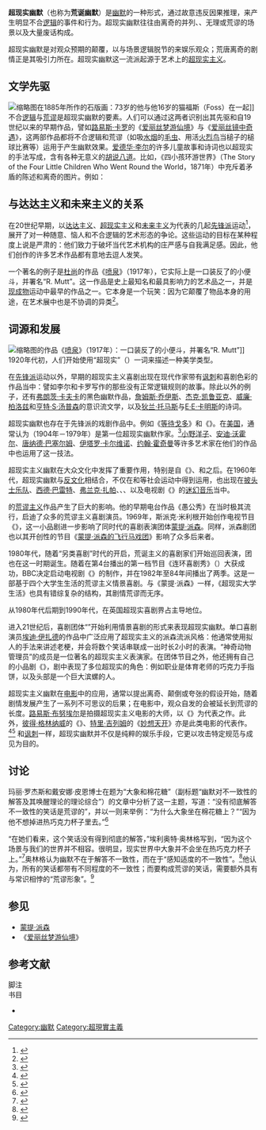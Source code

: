 '''超现实幽默'''（也称为'''荒诞幽默'''）是[[幽默|幽默]]的一种形式，通过故意违反因果推理，来产生明显不合[[逻辑|逻辑]]的事件和行为。超现实幽默往往由离奇的并列、{{link-en|不当的推论|Non sequitur (literary device)}}、无理或荒谬的场景以及大量废话构成。

超现实幽默是对观众预期的颠覆，以与场景逻辑脱节的{{link-en|可预测性|Predictability|不可预测性}}来娱乐观众；荒唐离奇的剧情正是其吸引力所在。超现实幽默这一流派起源于艺术上的[[超现实主义|超现实主义]]。

== 文学先驱 ==
[[File:Edward_Lear_and_His_Cat_Foss_1885.jpg|缩略图]]在1885年所作的石版画：73岁的他与他16岁的猫福斯（Foss）在一起]]
不合[[逻辑|逻辑]]与[[荒谬|荒谬]]是超现实幽默的要素。人们可以通过这两者识别出其先驱和自19世纪以来的早期作品，譬如[[路易斯·卡罗|路易斯·卡罗]]的《[[爱丽丝梦游仙境|爱丽丝梦游仙境]]》与《[[愛麗絲鏡中奇遇|爱丽丝镜中奇遇]]》，这两部作品都将不合逻辑和荒谬（如吸[[水煙|水烟]]的[[毛蟲|毛虫]]、用活[[火烈鸟|火烈鸟]]当槌子的槌球比赛等）运用于产生幽默效果。[[爱德华·李尔|爱德华·李尔]]的许多儿童故事和诗词也以超现实的手法写成，含有各种无意义的[[廢話|胡说八道]]。比如，《四小孩环游世界》（The Story of the Four Little Children Who Went Round the World，1871年）中充斥着矛盾的陈述和离奇的图片。例如：{{Quote|text=过了一段时间，他们看见远处有一块陆地。当他们抵达那里时，他们发现那是一座注满了水的小岛，小岛完全被陆地围住。此外，它的四边是一些由裡向外逐渐消失的峡谷，每条峡谷都有一股巨大的水流，它们围着小岛向四处奔涌，看起来美极了。那里只有一棵树，503英尺高。<ref>{{cite book|last=Lear|first=Edward|title=Nonsense Songs, Stories, Botany, and Alphabets|url=http://www.gutenberg.org/files/13650/13650-h/13650-h.htm#children|quote=After a time they saw some land at a distance; and when they came to it, they found it was an island made of water quite surrounded by earth. Besides that, it was bordered by evanescent isthmuses with a great Gulf-stream running about all over it, so that it was perfectly beautiful, and contained only a single tree, 503 feet high.}}</ref><ref>{{cite web|author=张文武 (译) |title=爱德华·李尔：四小孩环游世界|url=http://wenwuzhang.com/post/30442305141/%E7%88%B1%E5%BE%B7%E5%8D%8E%E6%9D%8E%E5%B0%94%E5%9B%9B%E5%B0%8F%E5%AD%A9%E7%8E%AF%E6%B8%B8%E4%B8%96%E7%95%8C}}</ref>}}

== 与达达主义和未来主义的关系 ==
在20世纪早期，以[[达达主义|达达主义]]、[[超现实主义|超现实主义]]和[[未来主义|未来主义]]为代表的几起[[前衛|先锋派]]运动<ref>{{cite book|title=The History of Futurism: The Precursors, Protagonists, and Legacies|publisher=Lexington Books|year=2012年|editor1-last=Buelens|editor1-first=Geert|editor2-last=Hendrix|editor2-first=Harald|editor3-last=Jansen|editor3-first=Monica|accessdate=2017年2月5日|isbn=0-739-17387-1}}</ref>，展开了对一种随意、恼人和不合逻辑的艺术形态的争论。这些运动的目标在某种程度上说是严肃的：他们致力于破坏当代艺术机构的庄严感与自我满足感。因此，他们创作的许多艺术作品都有意地去逗人发笑。

一个著名的例子是[[杜尚|杜尚]]的作品《[[噴泉_(杜象)|喷泉]]》（1917年），它实际上是一口装反了的小便斗，并署名“R. Mutt”。这一作品是史上最知名和最具影响力的艺术品之一，并是[[现成物|现成物]]运动中最早的作品之一。它本身是一个玩笑：因为它颠覆了物品本身的用途，在艺术展中也是不协调的异类<ref>{{cite web|url=http://www.telegraph.co.uk/culture/art/3671180/Duchamps-Fountain-The-practical-joke-that-launched-an-artistic-revolution.html|first=Martin|last=Gayford|title=Duchamp's Fountain: The practical joke that launched an artistic revolution|date=2008年2月16日|publisher=[[電訊媒體集團|The Telegraph]]|accessdate=2017年2月5日}}</ref>。

== 词源和发展 ==
[[File:Duchamp_Fountaine.jpg|缩略图]]的作品《<span>[[噴泉_(杜象)|喷泉]]》</span>（1917年）：一口装反了的小便斗，并署名“R. Mutt”]]
1920年代初，人们开始使用“超现实”（{{lang|en|''surreal''}}）一词来描述一种美学类型。

在[[前衛|先锋派]]运动以外，早期的超现实主义喜剧出现在现代作家带有[[讽刺|讽刺]]和喜剧色彩的作品当中：譬如李尔和卡罗写作的那些没有正常逻辑规则的故事。除此以外的例子，还有[[弗朗茨·卡夫卡|弗朗茨·卡夫卡]]的黑色幽默作品，[[詹姆斯·乔伊斯|詹姆斯·乔伊斯]]、[[傑克·凱魯亞克|杰克·凯鲁亚克]]、[[威廉·柏洛茲|威廉·柏洛兹]]和[[亨特·斯托克顿·汤普森|亨特·S·汤普森]]的意识流文学，以及[[狄兰·托马斯|狄兰·托马斯]]与[[卡明斯|E·E·卡明斯]]的诗词。

超现实幽默也存在于先锋派的戏剧作品中。例如《[[等待戈多|等待戈多]]》和《{{link-en|君臣人子小命呜呼|Rosencrantz and Guildenstern Are Dead}}》。在[[美国|美国]]，通常认为{{link-en|S·J·佩雷尔曼|S. J. Perelman}}（1904年－1979年）是第一位超现实幽默作家。<ref>{{cite journal|title=An interview with [[唐纳德·巴塞尔姆|Donald Barthelme]]|last=McCaffery|first=Larry|date=1982|journal=[[党派评论|Partisan Review]]|volume=49|page=185|quote=People like SJ Perelman and EB White—people who could do certain amazing things in prose. Perelman was the first true American surrealist—ranking with the best in the world surrealist movement.}}</ref>[[小野洋子|小野洋子]]、[[安迪·沃霍尔|安迪·沃霍尔]]、[[唐纳德·巴塞尔姆|唐纳德·巴塞尔姆]]、[[伊塔罗·卡尔维诺|伊塔罗·卡尔维诺]]、[[约翰·霍奇曼|约翰·霍奇曼]]等许多艺术家在他们的作品中也运用了这一技法。

超现实主义幽默在大众文化中发挥了重要作用，特别是自《{{link-en|愚公秀|The Goon Show}}》、{{link-en|厄尼·科瓦茨|Ernie Kovacs}}和{{link-en|火象剧院|The Firesign Theatre}}之后。在1960年代，超现实幽默与[[反文化|反文化]]相结合，不仅在{{link-en|青年国际党|Youth International Party}}和{{link-en|快乐捣蛋者|Merry Pranksters}}等社会运动中得到运用，也出现在[[披头士乐队|披头士乐队]]、[[西德·巴雷特|西德·巴雷特]]、[[弗兰克·扎帕|弗兰克·扎帕]]、{{link-en|居民 (乐团)|The Residents|居民}}、{{link-en|邦佐狗乐队|Bonzo Dog Doo-Dah Band}}、{{link-en|牛心上尉|Captain Beefheart}}以及电视剧《{{link-en|门基乐队|The Monkees (TV series)}}》的[[迷幻音乐|迷幻音乐]]当中。

{{link-en|斯派克·米利根|Spike Milligan}}的[[荒謬|荒谬主义]]作品产生了巨大的影响。他的早期电台作品《愚公秀》在当时极其流行，启迪了众多的荒谬主义喜剧演员。1969年，斯派克·米利根开始创作电视节目《{{link-en|Q... (电视节目)|Q... (TV series)|Q...}}》，这一小品剧进一步影响了同时代的喜剧表演团体[[蒙提·派森|蒙提·派森]]。同样，派森剧团也以其开创性的节目《[[蒙提·派森的飛行馬戲團|蒙提·派森的飞行马戏团]]》影响了众多后来者。

1980年代，随着“另类喜剧”时代的开启，荒诞主义的喜剧家们开始巡回表演，{{link-en|连环喜剧|The Comic Strip}}团也在这一时期诞生。随着在第4台播出的第一档节目《连环喜剧秀》（{{lang|en|''The Comic Strip Presents...''}}）大获成功，BBC决定启动电视剧《{{link-en|超现实大学生活|The Young Ones (TV series)}}》的制作，并在1982年至84年间播出了两季。这是一部基于四个大学生生活的荒谬主义情景喜剧。与《蒙提·派森》一样，《超现实大学生活》也具有错综复杂的结构，其剧情荒谬而无序。

从1980年代后期到1990年代，{{link-en|维克和鲍勃|Vic and Bob|维克·里夫斯和鲍勃·莫蒂默}}在英国超现实喜剧界占主导地位。

进入21世纪后，喜剧团体“{{link-en|神奇动物管理员 (团体)|The Mighty Boosh|神奇动物管理员}}”开始利用情景喜剧的形式来表现超现实幽默。单口喜剧演员[[埃迪·伊扎德|埃迪·伊扎德]]的作品中广泛应用了超现实主义的派森流派风格：他通常使用拟人的手法来讲述老梗，并会将数个笑话串联成一出时长2小时的表演。“神奇动物管理员”的成员{{link-en|诺埃尔·菲尔丁|Noel Fielding}}是一位著名的超现实主义表演家。在团体节目之外，他还拥有自己的小品剧《{{link-en|诺妞的奢华喜剧|Noel Fielding's Luxury Comedy}}》，剧中表现了多位超现实的角色：例如职业是体育老师的巧克力手指饼，以及头部是一个巨大滨螺的人。

超现实主义幽默在[[电影|电影]]中的应用，通常以提出离奇、颠倒或夸张的假设开始，随着剧情发展产生了一系列不可思议的后果；在电影中，观众自发的{{link-en|搁置怀疑|Suspension of disbelief}}会被延长到荒谬的长度。[[路易斯·布努埃尔|路易斯·布努埃尔]]是拍摄超现实主义电影的大师，以《{{link-en|泯灭天使|The Exterminating Angel (film)}}》为代表之作。此外，[[彼得·格林纳威|彼得·格林纳威]]的《{{link-en|崩溃 (1980年電影)|The Falls (1980 film)|崩潰}}》、[[特里·吉列姆|特里·吉列姆]]的《[[妙想天开|妙想天开]]》亦是此类电影的代表作。<ref>{{cite book|title=Film as a Subversive Art|last=Vogel|first=Amos|date=2005|publisher=[[Random_House|Random House]]|isbn=0-394-49078-9|location=New York}}</ref><ref>{{cite book|title=Figures of Desire: An Analysis of Surrealist Film|last=Williams|first=Linda|date=1992|publisher=University of California Press|isbn=0-520-07896-9}}</ref> 和[[讽刺|讽刺]]一样，超现实幽默并不仅是纯粹的娱乐手段，它更以攻击特定规范与成见为目的。

== 讨论 ==
玛丽·罗杰斯和戴安娜·皮恩博士在题为“大象和棉花糖”（副标题“幽默对不一致性的解答及其唤醒理论的理论综合”）的文章中分析了这一主题，写道：“没有彻底解答不一致性的笑话是荒谬的”，并以一则{{link-en|大象笑话|Elephant joke}}来举例：“为什么大象坐在棉花糖上？”“因为他不想掉进热巧克力杯子里去。”<ref>{{cite book|title=It's A Funny Thing, Humor|date=1977|publisher=Pergamon Press|editor2-last=Foot|editor2-first=Hugh C.|pages=37–40|editor1-last=Chapman|editor1-first=Antony J.}}</ref>

“在她们看来，这个笑话没有得到彻底的解答，”埃利奥特·奥林格写到，“因为这个场景与我们的世界并不相容。很明显，现实世界中大象并不会坐在热巧克力杯子上。”<ref>{{harvnb|Oring|2003|pp=20–21}}</ref>奥林格认为幽默不在于解答不一致性，而在于“感知适度的不一致性”。<ref>{{harvnb|Oring|2003|p=14}}</ref>他认为，所有的笑话都带有不同程度的不一致性；而要构成荒谬的笑话，需要额外具有与常识相悖的“荒谬形象”。<ref>{{Cite book|title=Jokes and Their Relations|last=Oring|first=Elliott|date=1992|publisher=University Press of Kentucky|pages=21–22}}</ref>

== 参见 ==
* [[蒙提·派森|蒙提·派森]]
* <span>《[[爱丽丝梦游仙境|爱丽丝梦游仙境]]》</span>

== 参考文献 ==
; 脚注{{Reflist}}
; 书目
* {{Cite book|title=Engaging Humor|url=https://archive.org/details/engaginghumor0000orin|last=Oring|first=Elliott|date=2003|publisher=University of Illinois Press|ref=harv}}
[[Category:幽默|Category:幽默]]
[[Category:超現實主義|Category:超現實主義]]